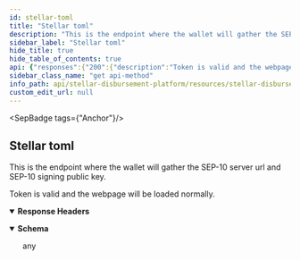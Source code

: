 ```yaml
---
id: stellar-toml
title: "Stellar toml"
description: "This is the endpoint where the wallet will gather the SEP-10 server url and SEP-10 signing public key."
sidebar_label: "Stellar toml"
hide_title: true
hide_table_of_contents: true
api: {"responses":{"200":{"description":"Token is valid and the webpage will be loaded normally.","headers":{},"content":{"text/toml":{"examples":{"response":{"value":"NETWORK_PASSPHRASE=\"Test SDF Network ; September 2015\"\nSIGNING_KEY=\"GC4HAYCFQYQLJV5SE6FB3LGC37D6XGIXGMAXCXWNBLH7NWW2JH4OZLHQ\"\nWEB_AUTH_ENDPOINT=\"https://localhost:8000/sep10_auth\"\n"}}}}}},"operationId":"Stellar toml","description":"This is the endpoint where the wallet will gather the SEP-10 server url and SEP-10 signing public key.","tags":["Anchor"],"method":"get","path":"/.well-known/stellar.toml","securitySchemes":{"BearerAuth":{"type":"apiKey","name":"Authorization","in":"header","description":"JWT used for authorization"}},"info":{"title":"Stellar Disbursement Platform API","version":"","description":""},"postman":{"name":"Stellar toml","description":{"content":"This is the endpoint where the wallet will gather the SEP-10 server url and SEP-10 signing public key.","type":"text/plain"},"url":{"path":[".well-known","stellar.toml"],"host":["{{baseUrl}}"],"query":[],"variable":[]},"header":[{"key":"Accept","value":"text/toml"}],"method":"GET"}}
sidebar_class_name: "get api-method"
info_path: api/stellar-disbursement-platform/resources/stellar-disbursement-platform-api
custom_edit_url: null
---
```



<SepBadge tags={"Anchor"}/>


## Stellar toml



This is the endpoint where the wallet will gather the SEP-10 server url and SEP-10 signing public key.

<div><ApiTabs><TabItem label={"200"} value={"200"}><div>

Token is valid and the webpage will be loaded normally.

</div><details style={{"textAlign":"left","marginBottom":"1rem"}} data-collaposed={true} open={false}><summary style={{}}><strong>Response Headers</strong></summary><ul style={{"marginLeft":"1rem"}}></ul></details><div><MimeTabs schemaType={"response"}><TabItem label={"text/toml"} value={"text/toml"}><SchemaTabs><TabItem label={"Schema"} value={"Schema"}><details style={{}} data-collapsed={false} open={true}><summary style={{"textAlign":"left"}}><strong>Schema</strong></summary><div style={{"textAlign":"left","marginLeft":"1rem"}}></div><ul style={{"marginLeft":"1rem"}}>any</ul></details></TabItem><TabItem label={"response"} value={"response"}><ResponseSamples responseExample={"NETWORK_PASSPHRASE=\"Test SDF Network ; September 2015\"\nSIGNING_KEY=\"GC4HAYCFQYQLJV5SE6FB3LGC37D6XGIXGMAXCXWNBLH7NWW2JH4OZLHQ\"\nWEB_AUTH_ENDPOINT=\"https://localhost:8000/sep10_auth\"\n"} language={"shell"}></ResponseSamples></TabItem></SchemaTabs></TabItem></MimeTabs></div></TabItem></ApiTabs></div>
